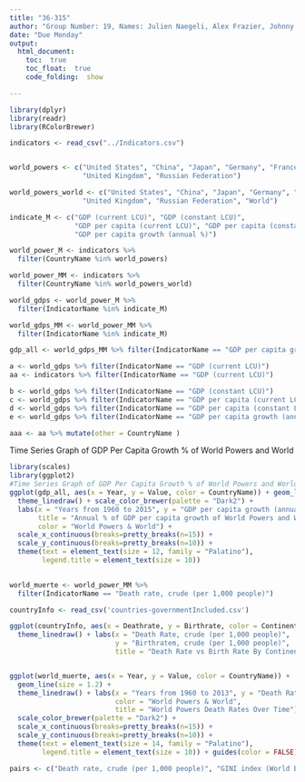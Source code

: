 ```yaml
---
title: "36-315"
author: "Group Number: 19, Names: Julien Naegeli, Alex Frazier, Johnny Wu, Maria Rodriguez: jnaegeli, afrazie1, johnnywu, mar1"
date: "Due Monday"
output: 
  html_document:
    toc:  true
    toc_float:  true
    code_folding:  show

---
```



```r
library(dplyr)
library(readr)
library(RColorBrewer)

indicators <- read_csv("../Indicators.csv")


world_powers <- c("United States", "China", "Japan", "Germany", "France", 
                  "United Kingdom", "Russian Federation")

world_powers_world <- c("United States", "China", "Japan", "Germany", "France", 
                  "United Kingdom", "Russian Federation", "World")

indicate_M <- c("GDP (current LCU)", "GDP (constant LCU)", 
                "GDP per capita (current LCU)", "GDP per capita (constant LCU)", 
                "GDP per capita growth (annual %)")

world_power_M <- indicators %>%
  filter(CountryName %in% world_powers)

world_power_MM <- indicators %>%
  filter(CountryName %in% world_powers_world)

world_gdps <- world_power_M %>% 
  filter(IndicatorName %in% indicate_M)

world_gdps_MM <- world_power_MM %>% 
  filter(IndicatorName %in% indicate_M)

gdp_all <- world_gdps_MM %>% filter(IndicatorName == "GDP per capita growth (annual %)")

a <- world_gdps %>% filter(IndicatorName == "GDP (current LCU)")
aa <- indicators %>% filter(IndicatorName == "GDP (current LCU)")

b <- world_gdps %>% filter(IndicatorName == "GDP (constant LCU)")
c <- world_gdps %>% filter(IndicatorName == "GDP per capita (current LCU)")
d <- world_gdps %>% filter(IndicatorName == "GDP per capita (constant LCU)")
e <- world_gdps %>% filter(IndicatorName == "GDP per capita growth (annual %)")

aaa <- aa %>% mutate(other = CountryName )

```

Time Series Graph of GDP Per Capita Growth % of World Powers and World
```r
library(scales)
library(ggplot2)
#Time Series Graph of GDP Per Capita Growth % of World Powers and World
ggplot(gdp_all, aes(x = Year, y = Value, color = CountryName)) + geom_line(size = 1.2) + 
  theme_linedraw() + scale_color_brewer(palette = "Dark2") + 
  labs(x = "Years from 1960 to 2015", y = "GDP per capita growth (annual %)", 
       title = "Annual % of GDP per capita growth of World Powers and World", 
       color = "World Powers & World") + 
  scale_x_continuous(breaks=pretty_breaks(n=15)) + 
  scale_y_continuous(breaks=pretty_breaks(n=10)) + 
  theme(text = element_text(size = 12, family = "Palatino"), 
        legend.title = element_text(size = 10))
  
```

```r

world_muerte <- world_power_MM %>% 
  filter(IndicatorName == "Death rate, crude (per 1,000 people)")

countryInfo <- read_csv('countries-governmentIncluded.csv')

ggplot(countryInfo, aes(x = Deathrate, y = Birthrate, color = Continent)) + geom_point() + 
  theme_linedraw() + labs(x = "Death Rate, crude (per 1,000 people)", 
                          y = "Birthratem, crude (per 1,000 people)", 
                          title = "Death Rate vs Birth Rate By Continent")


ggplot(world_muerte, aes(x = Year, y = Value, color = CountryName)) + 
  geom_line(size = 1.2) + 
  theme_linedraw() + labs(x = "Years from 1960 to 2013", y = "Death Rate, crude (per 1,000 people)", 
                          color = "World Powers & World", 
                          title = "World Powers Death Rates Over Time") + 
  scale_color_brewer(palette = "Dark2") +
  scale_x_continuous(breaks=pretty_breaks(n=15)) + 
  scale_y_continuous(breaks=pretty_breaks(n=10)) + 
  theme(text = element_text(size = 14, family = "Palatino"), 
        legend.title = element_text(size = 10)) + guides(color = FALSE)

pairs <- c("Death rate, crude (per 1,000 people)", "GINI index (World Bank estimate)")
```
